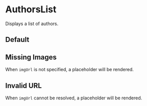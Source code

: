 
<Meta title="Common/Authors/AuthorsList" component={AuthorChip} />

# AuthorsList

Displays a list of authors.

## Default

<Canvas>
	<Story name="Default">
		<div className="gradient card p-8">
			<AuthorsList
				authors={[
					{
						name: "Max Mustermann",
						slug: "max-mustermann1",
						imgUrl: "/uploads/patrick_bateman_ba863d3f83.jpg"
					},
					{
						name: "Max Mustermann",
						slug: "max-mustermann2",
						imgUrl: "/uploads/patrick_bateman_ba863d3f83.jpg"
					},
					{
						name: "Max Mustermann",
						slug: "max-mustermann3",
						imgUrl: "/uploads/patrick_bateman_ba863d3f83.jpg"
					}
				]}
			/>
		</div>
	</Story>
</Canvas>

## Missing Images

When `imgUrl` is not specified, a placeholder will be rendered.

<Canvas>
	<Story name="Missing Image">
		<div className="gradient card p-8">
			<AuthorChip name="Max Mustermann" slug="max-mustermann" />
		</div>
	</Story>
</Canvas>

## Invalid URL

When `imgUrl` cannot be resolved, a placeholder will be rendered.

<Canvas>
	<Story name="Invalid URL">
		<div className="gradient card p-8">
			<AuthorChip name="Max Mustermann" slug="max-mustermann" imgUrl="/invalid-url" />
		</div>
	</Story>
</Canvas>
